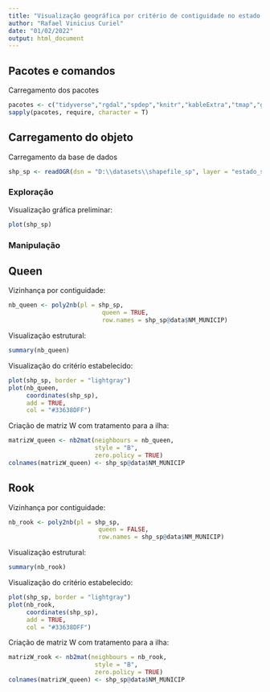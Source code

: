 ```yaml
---
title: "Visualização geográfica por critério de contiguidade no estado de São Paulo"
author: "Rafael Vinicius Curiel"
date: "01/02/2022"
output: html_document
---
```


## Pacotes e comandos

Carregamento dos pacotes  
```r
pacotes <- c("tidyverse","rgdal","spdep","knitr","kableExtra","tmap","gtools")
sapply(pacotes, require, character = T) 
```


## Carregamento do objeto

Carregamento da base de dados
```r
shp_sp <- readOGR(dsn = "D:\\datasets\\shapefile_sp", layer = "estado_sp")
```



### Exploração

Visualização gráfica preliminar:
```r
plot(shp_sp)
```


### Manipulação

## Queen

Vizinhança por contiguidade:
```r
nb_queen <- poly2nb(pl = shp_sp,
                          queen = TRUE,
                          row.names = shp_sp@data$NM_MUNICIP)
```


Visualização estrutural:
```r
summary(nb_queen)
```



Visualização do critério estabelecido:
```r
plot(shp_sp, border = "lightgray")
plot(nb_queen, 
     coordinates(shp_sp), 
     add = TRUE, 
     col = "#33638DFF")
```


Criação de matriz W com tratamento para a ilha:
```r
matrizW_queen <- nb2mat(neighbours = nb_queen,
                        style = "B",
                        zero.policy = TRUE)
colnames(matrizW_queen) <- shp_sp@data$NM_MUNICIP
```


## Rook

Vizinhança por contiguidade:
```r
nb_rook <- poly2nb(pl = shp_sp,
                         queen = FALSE,
                         row.names = shp_sp@data$NM_MUNICIP)
```


Visualização estrutural:
```r
summary(nb_rook)
```


Visualização do critério estabelecido:
```r
plot(shp_sp, border = "lightgray")
plot(nb_rook, 
     coordinates(shp_sp), 
     add = TRUE, 
     col = "#33638DFF")
```


Criação de matriz W com tratamento para a ilha:
```r
matrizW_rook <- nb2mat(neighbours = nb_rook,
                        style = "B",
                        zero.policy = TRUE)
colnames(matrizW_queen) <- shp_sp@data$NM_MUNICIP
```
